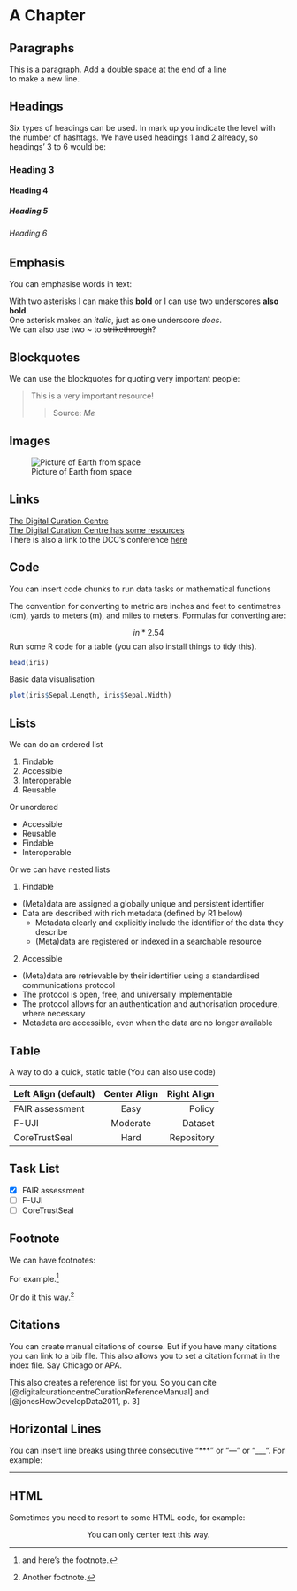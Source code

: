 # A Chapter

## Paragraphs
This is a paragraph. Add a double space at the end of a line  
to make a new line.

## Headings
Six types of headings can be used. In mark up you indicate the level with the number of hashtags. We have used headings 1 and 2 already, so headings' 3 to 6 would be:

### Heading 3
#### Heading 4
##### Heading 5
###### Heading 6


## Emphasis
You can emphasise words in text:  

With two asterisks I can make this **bold** or I can use two underscores __also bold__.  
One asterisk makes an *italic*, just as one underscore _does_.  
We can also use two ~ to ~~strikethrough~~?

## Blockquotes
We can use the blockquotes for quoting very important people:  

> This is a very important resource!  
>  
> > Source: _Me_  

## Images

![Picture of Earth from space](The_Blue_Marble2.jpg)

## Links
[dcc]: https://dcc.ac.uk
[idcc]: https://dcc.ac.uk/idcc24

[The Digital Curation Centre](https://dcc.ac.uk)  
[The Digital Curation Centre has some resources][dcc]  
There is also a link to the DCC's conference [here][idcc]  

## Code
You can insert code chunks to run data tasks or mathematical functions

The convention for converting to metric are inches and feet to centimetres (cm), yards to meters (m), and miles to meters. Formulas for converting are:

$$
in * 2.54
$$
Run some R code for a table (you can also install things to tidy this).
```r
head(iris)
```

Basic data visualisation
```r
plot(iris$Sepal.Length, iris$Sepal.Width)
```


## Lists
We can do an ordered list  

1. Findable  
2. Accessible  
3. Interoperable  
4. Reusable  

Or unordered  

* Accessible
* Reusable
* Findable
* Interoperable

Or we can have nested lists  

1. Findable
  - (Meta)data are assigned a globally unique and persistent identifier
  - Data are described with rich metadata (defined by R1 below)
    - Metadata clearly and explicitly include the identifier of the data they describe
    - (Meta)data are registered or indexed in a searchable resource
2. Accessible
- (Meta)data are retrievable by their identifier using a standardised communications protocol
- The protocol is open, free, and universally implementable
- The protocol allows for an authentication and authorisation procedure, where necessary
- Metadata are accessible, even when the data are no longer available

## Table
A way to do a quick, static table (You can also use code)  

| Left Align (default) | Center Align | Right Align |
| :------------------- | :----------: | ----------: |
| FAIR assessment      | Easy         | Policy      |
| F-UJI                | Moderate     | Dataset     |
| CoreTrustSeal        | Hard         | Repository  |

## Task List

- [x] FAIR assessment
- [ ] F-UJI
- [ ] CoreTrustSeal

## Footnote
We can have footnotes:  

For example.[^1]

[^1]: and here's the footnote. 

Or do it this way.[^see]

[^see]: Another footnote.

## Citations
You can create manual citations of course. But if you have many citations you can link to a bib file. This also allows you to set a citation format in the index file. Say Chicago or APA.

This also creates a reference list for you. So you can cite [@digitalcurationcentreCurationReferenceManual] and  [@jonesHowDevelopData2011, p. 3]


## Horizontal Lines
You can insert line breaks using three consecutive "***" or "---" or "___". For example:

***


## HTML
Sometimes you need to resort to some HTML code, for example:

<p align="center">You can only center text this way.</p>
